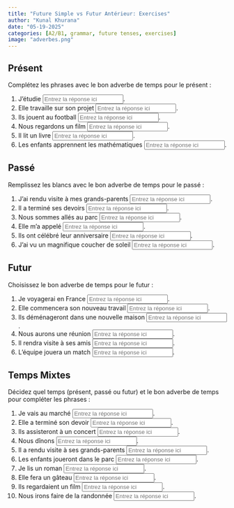 ```yaml
---
title: "Future Simple vs Futur Antérieur: Exercises"
author: "Kunal Khurana"
date: "05-19-2025"
categories: [A2/B1, grammar, future tenses, exercises]
image: "adverbes.png"
---
```



## Présent
Complétez les phrases avec le bon adverbe de temps pour le présent :

1. J'étudie <input type="text" placeholder="Entrez la réponse ici" oninput="checkAnswer(this, 'maintenant')">.
2. Elle travaille sur son projet <input type="text" placeholder="Entrez la réponse ici" oninput="checkAnswer(this, 'actuellement')">.
3. Ils jouent au football <input type="text" placeholder="Entrez la réponse ici" oninput="checkAnswer(this, 'aujourd\'hui')">.
4. Nous regardons un film <input type="text" placeholder="Entrez la réponse ici" oninput="checkAnswer(this, 'maintenant')">.
5. Il lit un livre <input type="text" placeholder="Entrez la réponse ici" oninput="checkAnswer(this, 'actuellement')">.
6. Les enfants apprennent les mathématiques <input type="text" placeholder="Entrez la réponse ici" oninput="checkAnswer(this, 'aujourd\'hui')">.

## Passé
Remplissez les blancs avec le bon adverbe de temps pour le passé :

1. J'ai rendu visite à mes grands-parents <input type="text" placeholder="Entrez la réponse ici" oninput="checkAnswer(this, 'hier')">.
2. Il a terminé ses devoirs <input type="text" placeholder="Entrez la réponse ici" oninput="checkAnswer(this, 'la semaine dernière')">.
3. Nous sommes allés au parc <input type="text" placeholder="Entrez la réponse ici" oninput="checkAnswer(this, 'il y a un an')">.
4. Elle m'a appelé <input type="text" placeholder="Entrez la réponse ici" oninput="checkAnswer(this, 'hier')">.
5. Ils ont célébré leur anniversaire <input type="text" placeholder="Entrez la réponse ici" oninput="checkAnswer(this, 'la semaine dernière')">.
6. J'ai vu un magnifique coucher de soleil <input type="text" placeholder="Entrez la réponse ici" oninput="checkAnswer(this, 'il y a un an')">.

## Futur
Choisissez le bon adverbe de temps pour le futur :

1. Je voyagerai en France <input type="text" placeholder="Entrez la réponse ici" oninput="checkAnswer(this, 'demain')">.
2. Elle commencera son nouveau travail <input type="text" placeholder="Entrez la réponse ici" oninput="checkAnswer(this, 'le mois prochain')">.
3. Ils déménageront dans une nouvelle maison <input type="text" placeholder="Entrez la réponse ici" oninput="checkAnswer(this, 'dans deux jours')">.
4. Nous aurons une réunion <input type="text" placeholder="Entrez la réponse ici" oninput="checkAnswer(this, 'demain')">.
5. Il rendra visite à ses amis <input type="text" placeholder="Entrez la réponse ici" oninput="checkAnswer(this, 'le mois prochain')">.
6. L'équipe jouera un match <input type="text" placeholder="Entrez la réponse ici" oninput="checkAnswer(this, 'dans deux jours')">.

## Temps Mixtes
Décidez quel temps (présent, passé ou futur) et le bon adverbe de temps pour compléter les phrases :

1. Je vais au marché <input type="text" placeholder="Entrez la réponse ici" oninput="checkAnswer(this, 'maintenant')">.
2. Elle a terminé son devoir <input type="text" placeholder="Entrez la réponse ici" oninput="checkAnswer(this, 'hier')">.
3. Ils assisteront à un concert <input type="text" placeholder="Entrez la réponse ici" oninput="checkAnswer(this, 'demain')">.
4. Nous dînons <input type="text" placeholder="Entrez la réponse ici" oninput="checkAnswer(this, 'actuellement')">.
5. Il a rendu visite à ses grands-parents <input type="text" placeholder="Entrez la réponse ici" oninput="checkAnswer(this, 'la semaine dernière')">.
6. Les enfants joueront dans le parc <input type="text" placeholder="Entrez la réponse ici" oninput="checkAnswer(this, 'dans deux jours')">.
7. Je lis un roman <input type="text" placeholder="Entrez la réponse ici" oninput="checkAnswer(this, 'aujourd\'hui')">.
8. Elle fera un gâteau <input type="text" placeholder="Entrez la réponse ici" oninput="checkAnswer(this, 'le mois prochain')">.
9. Ils regardaient un film <input type="text" placeholder="Entrez la réponse ici" oninput="checkAnswer(this, 'hier')">.
10. Nous irons faire de la randonnée <input type="text" placeholder="Entrez la réponse ici" oninput="checkAnswer(this, 'demain')">.
